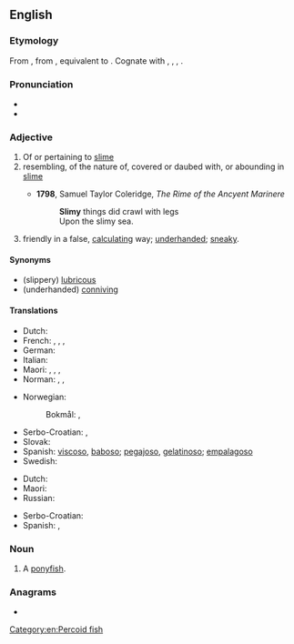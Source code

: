 ==English==

===Etymology===
From {{inh|en|enm|slymy}}, from {{inh|en|ang|slīmiġ|t=slimy}}, equivalent to {{af|en|slime|-y}}. Cognate with {{cog|nl|slijmig}}, {{m|nl|slijmerig|t=slimy}}, {{cog|de|schleimig|t=slimy}}, {{cog|sv|slemmig|t=slimy}}.

===Pronunciation===
* {{IPA|/ˈslaɪ.mi/|lang=en}}
* {{rhymes|aɪmi|lang=en}}

===Adjective===
{{en-adj|er}}

# Of or pertaining to [[slime]]
# resembling, of the nature of, covered or daubed with, or abounding in [[slime]]
#: {{syn|en|viscous|glutinous}}
#* '''1798''',  Samuel Taylor Coleridge, ''The Rime of the Ancyent Marinere''
#*: '''Slimy''' things did crawl with legs<br>Upon the slimy sea.
# {{lb|en|slang|figuratively}} friendly in a false, [[calculating]] way; [[underhanded]]; [[sneaky]].

====Synonyms====
* (slippery) [[lubricous]]
* (underhanded) [[conniving]]

====Translations====
{{trans-top|like slime; glutinous}}
* Dutch: {{t+|nl|slijmerig}}
* French: {{t+|fr|visqueux|m}}, {{t+|fr|visqueuse|f}}, {{t+|fr|gluant|m}}, {{t+|fr|gluante|f}}
* German: {{t|de|schleimig}}
* Italian: {{t+|it|viscido}}
* Maori: {{t|mi|pūrikoriko}}, {{t|mi|hahohaho}}, {{t|mi|hāwaniwani}}, {{t|mi|hāwareware}}
* Norman: {{t|nrf|lîncreux}}, {{t|nrf|vâseux}}, {{t|nrf|v'lînmeux}}
{{trans-mid}}
* Norwegian:
*: Bokmål: {{t|nb|slimet}}, {{t|nb|slimete}}
* Serbo-Croatian: {{t+|sh|ljigav}}, {{t+|sh|sluzav}}
* Slovak: {{t|sk|slizký|m}}
* Spanish: [[viscoso]], [[baboso]]; [[pegajoso]], [[gelatinoso]]; [[empalagoso]]
* Swedish: {{t+|sv|slemmig}}
{{trans-bottom}}

{{trans-top|underhanded}}
* Dutch: {{t+|nl|achterbaks}}
* Maori: {{t|mi|tītipa}}
* Russian: {{t+|ru|скользкий}} {{qualifier|figuratively}}
{{trans-mid}}
* Serbo-Croatian: {{t+|sh|podao}}
* Spanish: {{t+|es|tramposo|m}}, {{t+|es|tramposa|f}}
{{trans-bottom}}

===Noun===
{{en-noun|slimies}}

# A [[ponyfish]].

===Anagrams===
* {{anagrams|en|a=ilmsy|ILYSM|misly}}

[[Category:en:Percoid fish]]